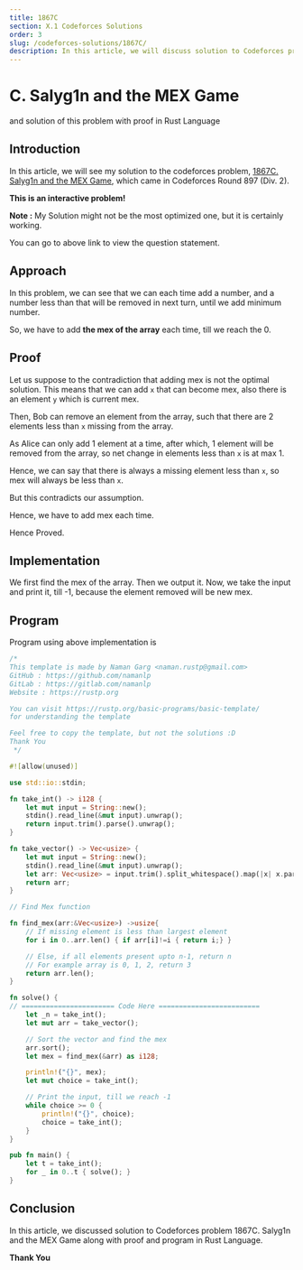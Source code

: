 ```yaml
---
title: 1867C
section: X.1 Codeforces Solutions
order: 3
slug: /codeforces-solutions/1867C/
description: In this article, we will discuss solution to Codeforces problem 1867C. Salyg1n and the MEX Game along with proof.
---
```


# C. Salyg1n and the MEX Game
and solution of this problem with proof in Rust Language

## Introduction

In this article, we will see my solution to the codeforces problem, [1867C. Salyg1n and the MEX Game](https://codeforces.com/contest/1867/problem/C), which came in Codeforces Round 897 (Div. 2).

**This is an interactive problem!**

**Note :** My Solution might not be the most optimized one, but it is certainly working.

You can go to above link to view the question statement.

## Approach

In this problem, we can see that we can each time add a number, and a number less than that will be removed in next turn, until we add minimum number.

So, we have to add **the mex of the array** each time, till we reach the 0.

## Proof

Let us suppose to the contradiction that adding mex is not the optimal solution. This means that we can add `x` that can become mex, also there is an element `y` which is current mex.

Then, Bob can remove an element from the array, such that there are 2 elements less than `x` missing from the array.

As Alice can only add 1 element at a time, after which, 1 element will be removed from the array, so net change in elements less than `x` is at max 1.

Hence, we can say that there is always a missing element less than `x`, so mex will always be less than `x`.

But this contradicts our assumption.

Hence, we have to add mex each time.

Hence Proved.

## Implementation

We first find the mex of the array. Then we output it. Now, we take the input and print it, till -1, because the element removed will be new mex.

## Program

Program using above implementation is

```rust
/*
This template is made by Naman Garg <naman.rustp@gmail.com>
GitHub : https://github.com/namanlp
GitLab : https://gitlab.com/namanlp
Website : https://rustp.org

You can visit https://rustp.org/basic-programs/basic-template/
for understanding the template

Feel free to copy the template, but not the solutions :D
Thank You
 */

#![allow(unused)]

use std::io::stdin;

fn take_int() -> i128 {
    let mut input = String::new();
    stdin().read_line(&mut input).unwrap();
    return input.trim().parse().unwrap();
}

fn take_vector() -> Vec<usize> {
    let mut input = String::new();
    stdin().read_line(&mut input).unwrap();
    let arr: Vec<usize> = input.trim().split_whitespace().map(|x| x.parse().unwrap()).collect();
    return arr;
}

// Find Mex function

fn find_mex(arr:&Vec<usize>) ->usize{
    // If missing element is less than largest element
    for i in 0..arr.len() { if arr[i]!=i { return i;} }

    // Else, if all elements present upto n-1, return n
    // For example array is 0, 1, 2, return 3
    return arr.len();
}

fn solve() {
// ======================= Code Here =========================
    let _n = take_int();
    let mut arr = take_vector();

    // Sort the vector and find the mex
    arr.sort();
    let mex = find_mex(&arr) as i128;

    println!("{}", mex);
    let mut choice = take_int();

    // Print the input, till we reach -1
    while choice >= 0 {
        println!("{}", choice);
        choice = take_int();
    }
}

pub fn main() {
    let t = take_int();
    for _ in 0..t { solve(); }
}
```

## Conclusion

In this article, we discussed solution to Codeforces problem 1867C. Salyg1n and the MEX Game along with proof and program in Rust Language.

**Thank You**


<SEO title="Codeforces 1867C. Salyg1n and the MEX Game solution with proof - Rust Programming"
     description="In this article, we will discuss solution to Codeforces problem 1867C. Salyg1n and the MEX Game along with proof." />

